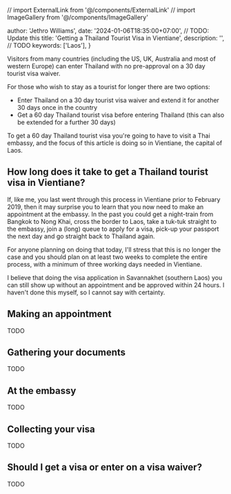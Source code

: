 // import ExternalLink from '@/components/ExternalLink'
// import ImageGallery from '@/components/ImageGallery'

  author: 'Jethro Williams',
  date: '2024-01-06T18:35:00+07:00', // TODO: Update this
  title: 'Getting a Thailand Tourist Visa in Vientiane',
  description: '', // TODO
  keywords: ['Laos'],
}


Visitors from many countries (including the US, UK, Australia and most of western Europe) can enter Thailand with no pre-approval on a 30 day tourist visa waiver.

For those who wish to stay as a tourist for longer there are two options:

- Enter Thailand on a 30 day tourist visa waiver and extend it for another 30 days once in the country
- Get a 60 day Thailand tourist visa before entering Thailand (this can also be extended for a further 30 days)

To get a 60 day Thailand tourist visa you're going to have to visit a Thai embassy, and the focus of this article is doing so in Vientiane, the capital of Laos.

## How long does it take to get a Thailand tourist visa in Vientiane?

If, like me, you last went through this process in Vientiane prior to February 2019, then it may surprise you to learn that you now need to make an appointment at the embassy. In the past you could get a night-train from Bangkok to Nong Khai, cross the border to Laos, take a tuk-tuk straight to the embassy, join a (long) queue to apply for a visa, pick-up your passport the next day and go straight back to Thailand again.

For anyone planning on doing that today, I'll stress that this is no longer the case and you should plan on at least two weeks to complete the entire process, with a minimum of three working days needed in Vientiane.

I believe that doing the visa application in Savannakhet (southern Laos) you can still show up without an appointment and be approved within 24 hours. I haven't done this myself, so I cannot say with certainty.

## Making an appointment

TODO

## Gathering your documents

TODO

## At the embassy

TODO

## Collecting your visa

TODO

## Should I get a visa or enter on a visa waiver?

TODO
